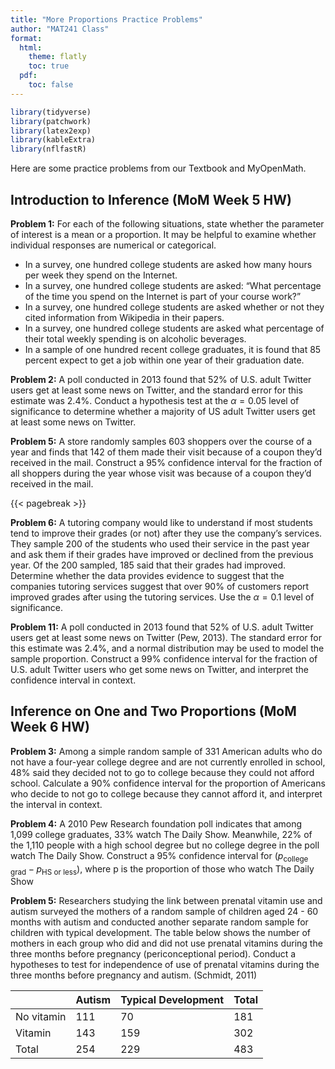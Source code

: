 ```yaml
---
title: "More Proportions Practice Problems"
author: "MAT241 Class"
format: 
  html:
    theme: flatly
    toc: true
  pdf: 
    toc: false
---
```


```r
library(tidyverse)
library(patchwork)
library(latex2exp)
library(kableExtra)
library(nflfastR)
```

Here are some practice problems from our Textbook and MyOpenMath.

## Introduction to Inference (MoM Week 5 HW)

**Problem 1:** For each of the following situations, state whether the parameter of interest is a mean or a proportion. It may be helpful to examine whether individual responses are numerical or categorical.

+ In a survey, one hundred college students are asked how many hours per week they spend on the Internet.
+ In a survey, one hundred college students are asked: "What percentage of the time you spend on the Internet is part of your course work?"
+ In a survey, one hundred college students are asked whether or not they cited information from Wikipedia in their papers.
+ In a survey, one hundred college students are asked what percentage of their total weekly spending is on alcoholic beverages.
+ In a sample of one hundred recent college graduates, it is found that 85 percent expect to get a job within one year of their graduation date.

**Problem 2:** A poll conducted in 2013 found that 52% of U.S. adult Twitter users get at least some news on Twitter, and the standard error for this estimate was 2.4%. Conduct a hypothesis test at the $\alpha = 0.05$ level of significance to determine whether a majority of US adult Twitter users get at least some news on Twitter.

**Problem 5:** A store randomly samples 603 shoppers over the course of a year and finds that 142 of them made their visit because of a coupon they'd received in the mail. Construct a 95% confidence interval for the fraction of all shoppers during the year whose visit was because of a coupon they'd received in the mail.

{{< pagebreak >}}

**Problem 6:** A tutoring company would like to understand if most students tend to improve their grades (or not) after they use the company's services. They sample 200 of the students who used their service in the past year and ask them if their grades have improved or declined from the previous year. Of the 200 sampled, 185 said that their grades had improved. Determine whether the data provides evidence to suggest that the companies tutoring services suggest that over 90% of customers report improved grades after using the tutoring services. Use the $\alpha = 0.1$ level of significance.

**Problem 11:** A poll conducted in 2013 found that 52% of U.S. adult Twitter users get at least some news on Twitter (Pew, 2013). The standard error for this estimate was 2.4%, and a normal distribution may be used to model the sample proportion. Construct a 99% confidence interval for the fraction of U.S. adult Twitter users who get some news on Twitter, and interpret the confidence interval in context.

## Inference on One and Two Proportions (MoM Week 6 HW)

**Problem 3:** Among a simple random sample of 331 American adults who do not have a four-year college degree and are not currently enrolled in school, 48% said they decided not to go to college because they could not afford school. Calculate a 90% confidence interval for the proportion of Americans who decide to not go to college because they cannot afford it, and interpret the interval in context.

**Problem 4:** A 2010 Pew Research foundation poll indicates that among 1,099 college graduates, 33% watch The Daily Show. Meanwhile, 22% of the 1,110 people with a high school degree but no college degree in the poll watch The Daily Show. Construct a 95% confidence interval for $\left(p_{\text{college grad}} - p_{\text{HS or less}}\right)$, where p is the proportion of those who watch The Daily Show

**Problem 5:** Researchers studying the link between prenatal vitamin use and autism surveyed the mothers of a random sample of children aged 24 - 60 months with autism and conducted another separate random sample for children with typical development. The table below shows the number of mothers in each group who did and did not use prenatal vitamins during the three months before pregnancy (periconceptional period). Conduct a hypotheses to test for independence of use of prenatal vitamins during the three months before pregnancy and autism. (Schmidt, 2011)

$\hspace{1cm}$ | Autism | Typical Development | Total |
|---|---|---|---|
No vitamin | 111 | 70 | 181
Vitamin | 143 | 159 | 302
Total | 254 | 229 | 483

